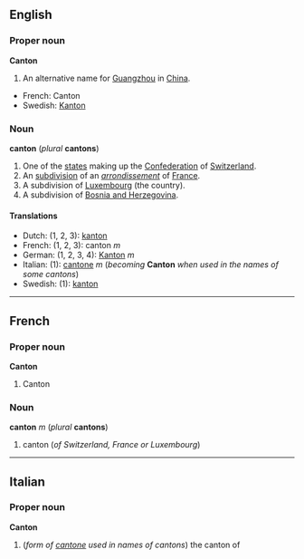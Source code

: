 ==English==
===Proper noun===
'''Canton'''

#An alternative name for [[Guangzhou]] in [[China]].

*French: Canton
*Swedish: [[Kanton]]

===Noun===
'''canton''' (''plural'' '''cantons''')

#One of the [[state]]s making up the [[Confederation]] of [[Switzerland]].
#An [[subdivision]] of an ''[[arrondissement]]'' of [[France]].
#A subdivision of [[Luxembourg]] (the country).
#A subdivision of [[Bosnia and Herzegovina]].

====Translations====
*Dutch: (1, 2, 3): [[kanton]]
*French: (1, 2, 3): canton ''m''
*German: (1, 2, 3, 4): [[Kanton]] ''m''
*Italian: (1): [[cantone]] ''m'' (''becoming'' '''Canton''' ''when used in the names of some cantons'')
*Swedish: (1): [[kanton]]

----
==French==
===Proper noun===
'''Canton'''

#Canton

===Noun===
'''canton''' ''m'' (''plural'' '''cantons''')

#canton (''of Switzerland, France or Luxembourg'')

----
==Italian==
===Proper noun===
'''Canton'''

#(''form of [[cantone]] used in names of cantons'') the canton of